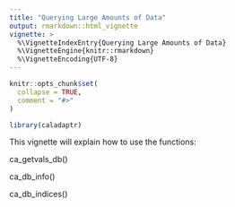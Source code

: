 ```yaml
---
title: "Querying Large Amounts of Data"
output: rmarkdown::html_vignette
vignette: >
  %\VignetteIndexEntry{Querying Large Amounts of Data}
  %\VignetteEngine{knitr::rmarkdown}
  %\VignetteEncoding{UTF-8}
---
```


```r
knitr::opts_chunk$set(
  collapse = TRUE,
  comment = "#>"
)
```

```r
library(caladaptr)
```


This vignette will explain how to use the functions:

ca_getvals_db()

ca_db_info()

ca_db_indices()




